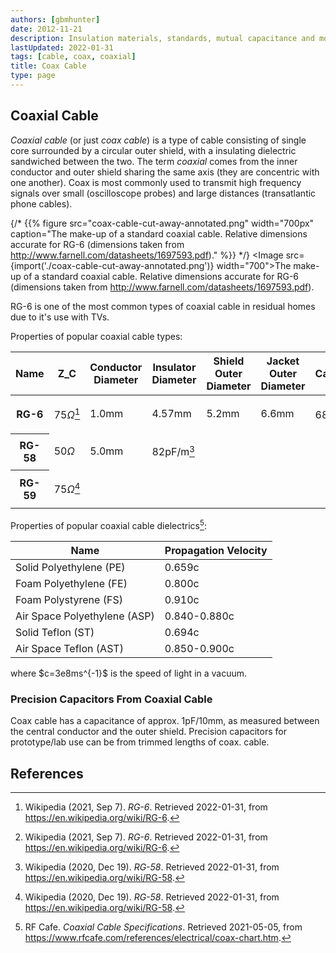 ```yaml
---
authors: [gbmhunter]
date: 2012-11-21
description: Insulation materials, standards, mutual capacitance and more info on coaxial (coax) cables.
lastUpdated: 2022-01-31
tags: [cable, coax, coaxial]
title: Coax Cable
type: page
---
```


## Coaxial Cable

_Coaxial cable_ (or just _coax cable_) is a type of cable consisting of single core surrounded by a circular outer shield, with a insulating dielectric sandwiched between the two. The term _coaxial_ comes from the inner conductor and outer shield sharing the same axis (they are concentric with one another). Coax is most commonly used to transmit high frequency signals over small (oscilloscope probes) and large distances (transatlantic phone cables).

{/* {{% figure src="coax-cable-cut-away-annotated.png" width="700px" caption="The make-up of a standard coaxial cable. Relative dimensions accurate for RG-6 (dimensions taken from http://www.farnell.com/datasheets/1697593.pdf)." %}} */}
<Image src={import('./coax-cable-cut-away-annotated.png')} width="700">The make-up of a standard coaxial cable. Relative dimensions accurate for RG-6 (dimensions taken from http://www.farnell.com/datasheets/1697593.pdf).</Image>

RG-6 is one of the most common types of coaxial cable in residual homes due to it's use with TVs.

Properties of popular coaxial cable types:

<table>
  <thead>
    <tr>
      <th>Name</th>
      <th>Z_C</th>
      <th>Conductor Diameter</th>
      <th>Insulator Diameter</th>
      <th>Shield Outer Diameter</th>
      <th>Jacket Outer Diameter</th>
      <th>Capacitance</th>
    </tr>
  </thead>
  <tbody>
    <tr>
      <th>RG-6</th>
      <td>

$75\Omega$[^wp-rg-6]
      </td>
      <td>1.0mm</td>
      <td>4.57mm</td>
      <td>5.2mm</td>
      <td>6.6mm</td>
      <td>68pF/m [^wp-rg-6]</td>
    </tr>
    <tr>
      <th>RG-58</th>
      <td>

$50\Omega$
      </td>
      <td>5.0mm</td>
      <td>82pF/m[^wp-rg-58]</td>
      <td></td>
      <td></td>
      <td></td>
    </tr>
    <tr>
      <th>RG-59</th>
      <td>

$75\Omega$[^wp-rg-58]
      </td>
      <td></td>
      <td></td>
      <td></td>
      <td></td>
      <td></td>
    </tr>
  </tbody>
</table>

Properties of popular coaxial cable dielectrics[^rf-cafe-coax-chart]:

| Name                         | Propagation Velocity |
|------------------------------|----------------------|
| Solid Polyethylene (PE)      | 0.659c               |
| Foam Polyethylene (FE)       | 0.800c               |
| Foam Polystyrene (FS)        | 0.910c               |
| Air Space Polyethylene (ASP) | 0.840-0.880c         |
| Solid Teflon (ST)            | 0.694c               |
| Air Space Teflon (AST)       | 0.850-0.900c         |

<p className="centered">where $c=3e8ms^{-1}$ is the speed of light in a vacuum.</p>

### Precision Capacitors From Coaxial Cable

Coax cable has a capacitance of approx. 1pF/10mm, as measured between the central conductor and the outer shield. Precision capacitors for prototype/lab use can be from trimmed lengths of coax. cable.

## References

[^pro-power-coaxial-rg6]: Pro-Power. _Cable Coaxial RG6 (datasheet)_. Retrieved 2021-05-04, from http://www.farnell.com/datasheets/1697593.pdf.
[^rf-cafe-coax-chart]: RF Cafe. _Coaxial Cable Specifications_. Retrieved 2021-05-05, from https://www.rfcafe.com/references/electrical/coax-chart.htm.
[^wp-rg-58]: Wikipedia (2020, Dec 19). _RG-58_. Retrieved 2022-01-31, from https://en.wikipedia.org/wiki/RG-58.
[^wp-rg-6]: Wikipedia (2021, Sep 7). _RG-6_. Retrieved 2022-01-31, from https://en.wikipedia.org/wiki/RG-6.
